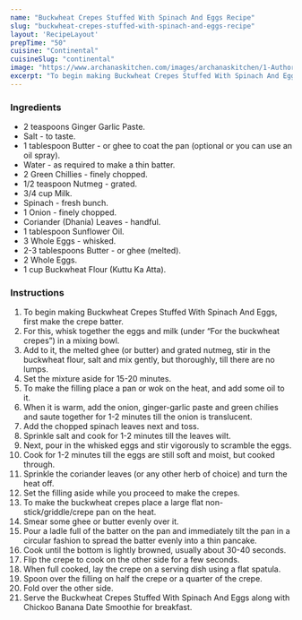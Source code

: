 ---
name: "Buckwheat Crepes Stuffed With Spinach And Eggs Recipe"
slug: "buckwheat-crepes-stuffed-with-spinach-and-eggs-recipe"
layout: 'RecipeLayout'
prepTime: "50"
cuisine: "Continental"
cuisineSlug: "continental"
image: "https://www.archanaskitchen.com/images/archanaskitchen/1-Author/Madhuli_Ajay/Buckwheat_Crepes_stuffed_with_Spinach_and_Eggs.jpg"
excerpt: "To begin making Buckwheat Crepes Stuffed With Spinach And Eggs, first make the crepe batter"
---

### Ingredients

- 2 teaspoons Ginger Garlic Paste.
- Salt - to taste.
- 1 tablespoon Butter - or ghee to coat the pan (optional or you can use an oil spray).
- Water - as required to make a thin batter.
- 2 Green Chillies - finely chopped.
- 1/2 teaspoon Nutmeg - grated.
- 3/4 cup Milk.
- Spinach - fresh bunch.
- 1 Onion - finely chopped.
- Coriander (Dhania) Leaves - handful.
- 1 tablespoon Sunflower Oil.
- 3 Whole Eggs - whisked.
- 2-3 tablespoons Butter - or ghee (melted).
- 2 Whole Eggs.
- 1 cup Buckwheat Flour (Kuttu Ka Atta).

### Instructions

1. To begin making Buckwheat Crepes Stuffed With Spinach And Eggs, first make the crepe batter.
1. For this, whisk together the eggs and milk (under “For the buckwheat crepes”) in a mixing bowl.
1. Add to it, the melted ghee (or butter) and grated nutmeg, stir in the buckwheat flour, salt and mix gently, but thoroughly, till there are no lumps.
1. Set the mixture aside for 15-20 minutes.
1. To make the filling place a pan or wok on the heat, and add some oil to it.
1. When it is warm, add the onion, ginger-garlic paste and green chilies and saute together for 1-2 minutes till the onion is translucent.
1. Add the chopped spinach leaves next and toss.
1. Sprinkle salt and cook for 1-2 minutes till the leaves wilt.
1. Next, pour in the whisked eggs and stir vigorously to scramble the eggs.
1. Cook for 1-2 minutes till the eggs are still soft and moist, but cooked through.
1. Sprinkle the coriander leaves (or any other herb of choice) and turn the heat off.
1. Set the filling aside while you proceed to make the crepes.
1. To make the buckwheat crepes place a large flat non-stick/griddle/crepe pan on the heat.
1. Smear some ghee or butter evenly over it.
1. Pour a ladle full of the batter on the pan and immediately tilt the pan in a circular fashion to spread the batter evenly into a thin pancake.
1. Cook until the bottom is lightly browned, usually about 30-40 seconds.
1. Flip the crepe to cook on the other side for a few seconds.
1. When full cooked, lay the crepe on a serving dish using a flat spatula.
1. Spoon over the filling on half the crepe or a quarter of the crepe.
1. Fold over the other side.
1. Serve the Buckwheat Crepes Stuffed With Spinach And Eggs along with Chickoo Banana Date Smoothie for breakfast.
